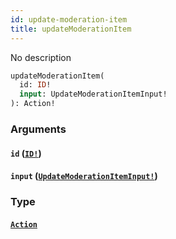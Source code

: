 ```yaml
---
id: update-moderation-item
title: updateModerationItem
---
```


No description

```graphql
updateModerationItem(
  id: ID!
  input: UpdateModerationItemInput!
): Action!

```

### Arguments

#### `id` ([`ID!`](/graphql/scalars/id))

#### `input` ([`UpdateModerationItemInput!`](/graphql/inputs/update-moderation-item-input))

### Type

#### [`Action`](/graphql/objects/action)
